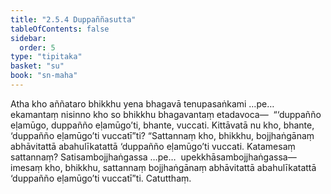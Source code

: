 ```yaml
---
title: "2.5.4 Duppaññasutta"
tableOfContents: false
sidebar:
  order: 5
type: "tipitaka"
basket: "su"
book: "sn-maha"
---
```



<DynamicBreadcrumb />

<Division number="225" book="sn-maha" bookNo="14" page="88">

<Paragraph number="538" book="sn-maha">
Atha kho aññataro bhikkhu yena bhagavā tenupasaṅkami …pe…  ekamantaṃ nisinno kho so bhikkhu bhagavantaṃ etadavoca—  “‘duppañño eḷamūgo, duppañño eḷamūgo’ti, bhante, vuccati. Kittāvatā nu kho, bhante, ‘duppañño eḷamūgo’ti vuccatī”ti? “Sattannaṃ kho, bhikkhu, bojjhaṅgānaṃ abhāvitattā abahulīkatattā ‘duppañño eḷamūgo’ti vuccati. Katamesaṃ sattannaṃ? Satisambojjhaṅgassa …pe…  upekkhāsambojjhaṅgassa—  imesaṃ kho, bhikkhu, sattannaṃ bojjhaṅgānaṃ abhāvitattā abahulīkatattā ‘duppañño eḷamūgo’ti vuccatī”ti.

</Paragraph>
</Division>

<Paragraph number="539" type="center" book="sn-maha">
Catutthaṃ.
</Paragraph>